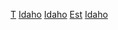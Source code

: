 [[Category:各年愛達荷州建立|T]]
[[Category:各年蒙大拿州建立|Idaho]]
[[Category:各年懷俄明州建立|Idaho]]
[[Category:爱达荷领地|Est]]
[[Category:美國各領地建立|Idaho]]